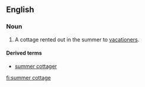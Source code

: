 ==English==
===Noun===
{{en-noun|sg=[[summer]] [[cottage]]}}

#{{context|Canada|US}} A cottage rented out in the summer to [[vacationer]]s.

====Derived terms====
*[[summer cottager]]

[[fi:summer cottage]]